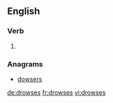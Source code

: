 ==English==

===Verb===
{{head|en|verb form}}

# {{en-third-person singular of|drowse}}

===Anagrams===
* [[dowsers#English|dowsers]]

[[de:drowses]]
[[fr:drowses]]
[[vi:drowses]]